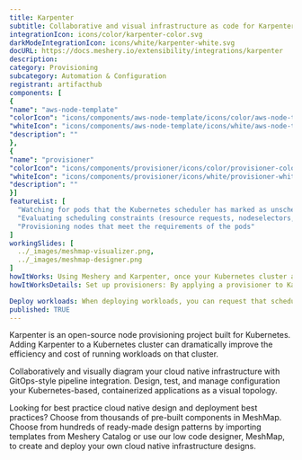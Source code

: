 ```yaml
---
title: Karpenter
subtitle: Collaborative and visual infrastructure as code for Karpenter
integrationIcon: icons/color/karpenter-color.svg
darkModeIntegrationIcon: icons/white/karpenter-white.svg
docURL: https://docs.meshery.io/extensibility/integrations/karpenter
description: 
category: Provisioning
subcategory: Automation & Configuration
registrant: artifacthub
components: [
{
"name": "aws-node-template"
"colorIcon": "icons/components/aws-node-template/icons/color/aws-node-template-color.svg"
"whiteIcon": "icons/components/aws-node-template/icons/white/aws-node-template-white.svg"
"description": ""
},
{
"name": "provisioner"
"colorIcon": "icons/components/provisioner/icons/color/provisioner-color.svg"
"whiteIcon": "icons/components/provisioner/icons/white/provisioner-white.svg"
"description": ""
}]
featureList: [
  "Watching for pods that the Kubernetes scheduler has marked as unschedulable",
  "Evaluating scheduling constraints (resource requests, nodeselectors, affinities, tolerations, and topology spread constraints) requested by the pods",
  "Provisioning nodes that meet the requirements of the pods"
]
workingSlides: [
  ../_images/meshmap-visualizer.png,
  ../_images/meshmap-designer.png
]
howItWorks: Using Meshery and Karpenter, once your Kubernetes cluster and the Karpenter controller are up and running
howItWorksDetails: Set up provisioners: By applying a provisioner to Karpenter, you can configure constraints on node provisioning and set timeout values for node expiry or Kubelet configuration values. 

Deploy workloads: When deploying workloads, you can request that scheduling constraints be met to direct which nodes Karpenter provisions for those workloads. 
published: TRUE
---
```

<p>
Karpenter is an open-source node provisioning project built for Kubernetes. Adding Karpenter to a Kubernetes cluster can dramatically improve the efficiency and cost of running workloads on that cluster.
</p>
<p>
    Collaboratively and visually diagram your cloud native infrastructure with GitOps-style pipeline integration. Design, test, and manage configuration your Kubernetes-based, containerized applications as a visual topology.
</p>
<p>
    Looking for best practice cloud native design and deployment best practices? Choose from thousands of pre-built components in MeshMap. Choose from hundreds of ready-made design patterns by importing templates from Meshery Catalog or use our low code designer, MeshMap, to create and deploy your own cloud native infrastructure designs.
</p>
